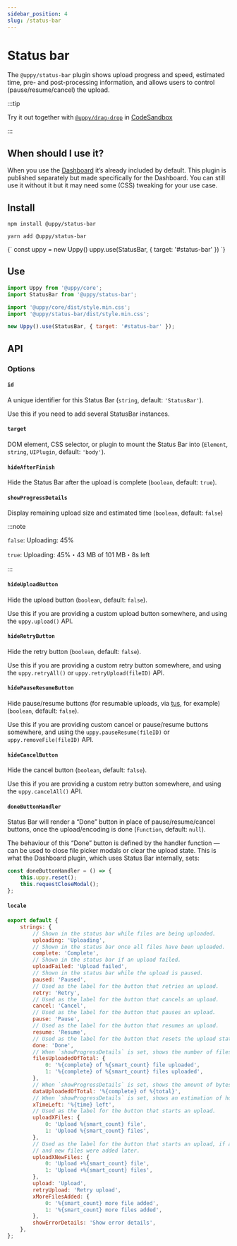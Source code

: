 ```yaml
---
sidebar_position: 4
slug: /status-bar
---
```




# Status bar

The `@uppy/status-bar` plugin shows upload progress and speed, estimated time,
pre- and post-processing information, and allows users to control
(pause/resume/cancel) the upload.

:::tip

Try it out together with [`@uppy/drag-drop`](/docs/user-interfaces/drag-drop) in
[CodeSandbox](https://codesandbox.io/s/uppy-drag-drop-gyewzx?file=/src/index.js)

:::

## When should I use it?

When you use the [Dashboard](/docs/dashboard) it’s already included by default.
This plugin is published separately but made specifically for the Dashboard. You
can still use it without it but it may need some (CSS) tweaking for your use
case.

## Install

<Tabs>
  <TabItem value="npm" label="NPM" default>

```shell
npm install @uppy/status-bar
```

  </TabItem>

  <TabItem value="yarn" label="Yarn">

```shell
yarn add @uppy/status-bar
```

  </TabItem>

  <TabItem value="cdn" label="CDN">
    <UppyCdnExample>
      {`
        const uppy = new Uppy()
        uppy.use(StatusBar, { target: '#status-bar' })
      `}
    </UppyCdnExample>
  </TabItem>
</Tabs>

## Use

```js showLineNumbers
import Uppy from '@uppy/core';
import StatusBar from '@uppy/status-bar';

import '@uppy/core/dist/style.min.css';
import '@uppy/status-bar/dist/style.min.css';

new Uppy().use(StatusBar, { target: '#status-bar' });
```

## API

### Options

#### `id`

A unique identifier for this Status Bar (`string`, default: `'StatusBar'`).

Use this if you need to add several StatusBar instances.

#### `target`

DOM element, CSS selector, or plugin to mount the Status Bar into (`Element`,
`string`, `UIPlugin`, default: `'body'`).

#### `hideAfterFinish`

Hide the Status Bar after the upload is complete (`boolean`, default: `true`).

#### `showProgressDetails`

Display remaining upload size and estimated time (`boolean`, default: `false`)

:::note

`false`: Uploading: 45%

`true`: Uploading: 45%・43 MB of 101 MB・8s left

:::

#### `hideUploadButton`

Hide the upload button (`boolean`, default: `false`).

Use this if you are providing a custom upload button somewhere, and using the
`uppy.upload()` API.

#### `hideRetryButton`

Hide the retry button (`boolean`, default: `false`).

Use this if you are providing a custom retry button somewhere, and using the
`uppy.retryAll()` or `uppy.retryUpload(fileID)` API.

#### `hidePauseResumeButton`

Hide pause/resume buttons (for resumable uploads, via [tus](http://tus.io), for
example) (`boolean`, default: `false`).

Use this if you are providing custom cancel or pause/resume buttons somewhere,
and using the `uppy.pauseResume(fileID)` or `uppy.removeFile(fileID)` API.

#### `hideCancelButton`

Hide the cancel button (`boolean`, default: `false`).

Use this if you are providing a custom retry button somewhere, and using the
`uppy.cancelAll()` API.

#### `doneButtonHandler`

Status Bar will render a “Done” button in place of pause/resume/cancel buttons,
once the upload/encoding is done (`Function`, default: `null`).

The behaviour of this “Done” button is defined by the handler function — can be
used to close file picker modals or clear the upload state. This is what the
Dashboard plugin, which uses Status Bar internally, sets:

```js
const doneButtonHandler = () => {
	this.uppy.reset();
	this.requestCloseModal();
};
```

#### `locale`

```js
export default {
	strings: {
		// Shown in the status bar while files are being uploaded.
		uploading: 'Uploading',
		// Shown in the status bar once all files have been uploaded.
		complete: 'Complete',
		// Shown in the status bar if an upload failed.
		uploadFailed: 'Upload failed',
		// Shown in the status bar while the upload is paused.
		paused: 'Paused',
		// Used as the label for the button that retries an upload.
		retry: 'Retry',
		// Used as the label for the button that cancels an upload.
		cancel: 'Cancel',
		// Used as the label for the button that pauses an upload.
		pause: 'Pause',
		// Used as the label for the button that resumes an upload.
		resume: 'Resume',
		// Used as the label for the button that resets the upload state after an upload
		done: 'Done',
		// When `showProgressDetails` is set, shows the number of files that have been fully uploaded so far.
		filesUploadedOfTotal: {
			0: '%{complete} of %{smart_count} file uploaded',
			1: '%{complete} of %{smart_count} files uploaded',
		},
		// When `showProgressDetails` is set, shows the amount of bytes that have been uploaded so far.
		dataUploadedOfTotal: '%{complete} of %{total}',
		// When `showProgressDetails` is set, shows an estimation of how long the upload will take to complete.
		xTimeLeft: '%{time} left',
		// Used as the label for the button that starts an upload.
		uploadXFiles: {
			0: 'Upload %{smart_count} file',
			1: 'Upload %{smart_count} files',
		},
		// Used as the label for the button that starts an upload, if another upload has been started in the past
		// and new files were added later.
		uploadXNewFiles: {
			0: 'Upload +%{smart_count} file',
			1: 'Upload +%{smart_count} files',
		},
		upload: 'Upload',
		retryUpload: 'Retry upload',
		xMoreFilesAdded: {
			0: '%{smart_count} more file added',
			1: '%{smart_count} more files added',
		},
		showErrorDetails: 'Show error details',
	},
};
```
